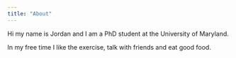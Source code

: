 ```yaml
---
title: "About"
---
```


Hi my name is Jordan and I am a PhD student at the University of Maryland.


In my free time I like the exercise, talk with friends and eat good food. 